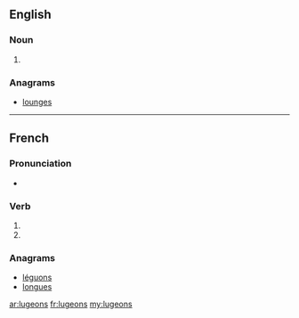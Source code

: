 ==English==

===Noun===
{{head|en|plural}}

# {{plural of|lugeon|lang=en}}

===Anagrams===
* [[lounges#English|lounges]]

----

==French==

===Pronunciation===
* {{IPA|lang=fr|/ly.ʒɔ̃/}}

===Verb===
{{fr-verb-form}}

# {{inflection of|luger||1|p|pres|ind|lang=fr}}
# {{inflection of|luger||1|p|imp|lang=fr}}

===Anagrams===
* [[léguons#French|léguons]]
* [[longues#French|longues]]

[[ar:lugeons]]
[[fr:lugeons]]
[[my:lugeons]]
